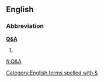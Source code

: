 ==English==
===Abbreviation===
'''[[Q]][[&]][[A]]'''

# {{alternative spelling of|Q and A|lang=en}}


[[Category:English terms spelled with &]]

[[fi:Q&A]]